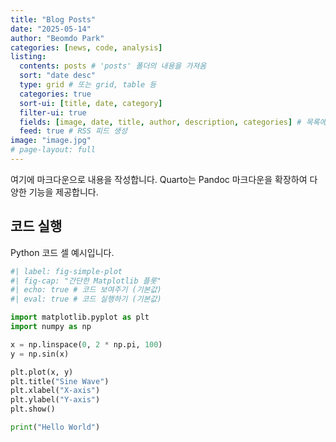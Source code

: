 ```yaml
---
title: "Blog Posts"
date: "2025-05-14"
author: "Beomdo Park"
categories: [news, code, analysis]
listing:
  contents: posts # 'posts' 폴더의 내용을 가져옴
  sort: "date desc"
  type: grid # 또는 grid, table 등
  categories: true
  sort-ui: [title, date, category]
  filter-ui: true
  fields: [image, date, title, author, description, categories] # 목록에 표시할 필드
  feed: true # RSS 피드 생성
image: "image.jpg"
# page-layout: full
---
```


여기에 마크다운으로 내용을 작성합니다. Quarto는 Pandoc 마크다운을 확장하여 다양한 기능을 제공합니다.

## 코드 실행

Python 코드 셀 예시입니다.

```python
#| label: fig-simple-plot
#| fig-cap: "간단한 Matplotlib 플롯"
#| echo: true # 코드 보여주기 (기본값)
#| eval: true # 코드 실행하기 (기본값)

import matplotlib.pyplot as plt
import numpy as np

x = np.linspace(0, 2 * np.pi, 100)
y = np.sin(x)

plt.plot(x, y)
plt.title("Sine Wave")
plt.xlabel("X-axis")
plt.ylabel("Y-axis")
plt.show()

print("Hello World")
```
